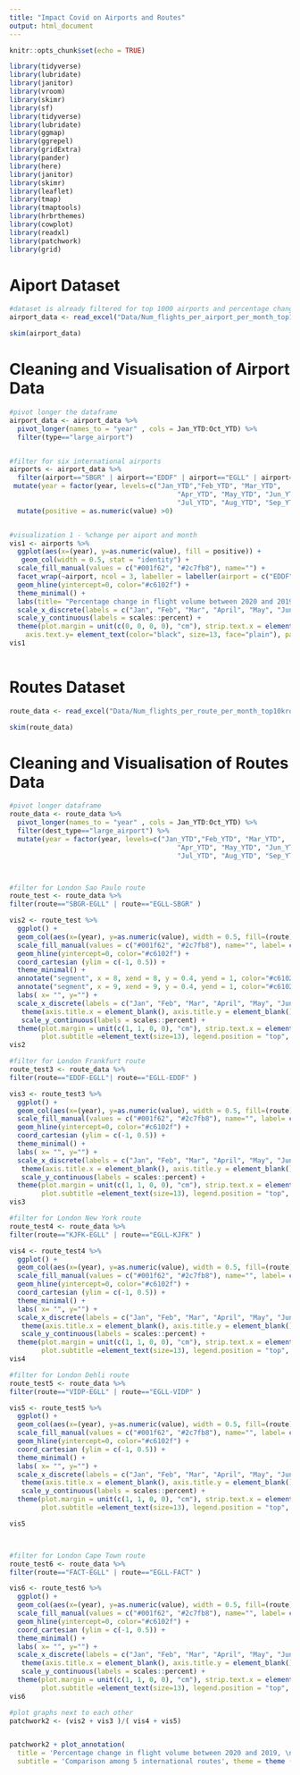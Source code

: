 ```yaml
---
title: "Impact Covid on Airports and Routes"
output: html_document
---
```


```r
knitr::opts_chunk$set(echo = TRUE)

library(tidyverse)
library(lubridate)
library(janitor)
library(vroom)
library(skimr)
library(sf)
library(tidyverse)
library(lubridate)
library(ggmap)
library(ggrepel)
library(gridExtra)
library(pander)
library(here)
library(janitor)
library(skimr)
library(leaflet)
library(tmap)
library(tmaptools)
library(hrbrthemes)
library(cowplot)
library(readxl)
library(patchwork)
library(grid)
```

# Aiport Dataset

```r
#dataset is already filtered for top 1000 airports and percentage change of travel volume is calculated for each months
airport_data <- read_excel("Data/Num_flights_per_airport_per_month_top1k_20201127_014108.xlsx")

skim(airport_data)

```
# Cleaning and Visualisation of Airport Data
```r
#pivot longer the dataframe
airport_data <- airport_data %>%
  pivot_longer(names_to = "year" , cols = Jan_YTD:Oct_YTD) %>%
  filter(type=="large_airport")


#filter for six international airports
airports <- airport_data %>%
  filter(airport=="SBGR" | airport=="EDDF" | airport=="EGLL" | airport=="KJFK" | airport=="VIDP" | airport=="FACT" ) %>%
 mutate(year = factor(year, levels=c("Jan_YTD","Feb_YTD", "Mar_YTD", 
                                          "Apr_YTD", "May_YTD", "Jun_YTD", 
                                          "Jul_YTD", "Aug_YTD", "Sep_YTD", "Oct_YTD"), ordered=TRUE)) %>%
  mutate(positive = as.numeric(value) >0)


#visualization 1 - %change per aiport and month
vis1 <- airports %>%
  ggplot(aes(x=(year), y=as.numeric(value), fill = positive)) +
   geom_col(width = 0.5, stat = "identity") +
  scale_fill_manual(values = c("#001f62", "#2c7fb8"), name="") + 
  facet_wrap(~airport, ncol = 3, labeller = labeller(airport = c("EDDF" = "Frankfurt am Main Airport", "EGLL" = "London Heathrow Airport","KJFK" = "John F Kennedy International Airport", "SBGR" = "Guarulhos Sao Paulo", "VIDP" = "Indira Gandhi International Airport", "FACT" = "Cape Town International Aiport"))) +
  geom_hline(yintercept=0, color="#c6102f") +
  theme_minimal() +
  labs(title= "Percentage change in flight volume between 2020 and 2019, \nby month", subtitle = "Comparison among 5 international airports", x= "", y="") +
  scale_x_discrete(labels = c("Jan", "Feb", "Mar", "April", "May", "June", "July", "Aug", "Sep", "Oct")) +
  scale_y_continuous(labels = scales::percent) +
  theme(plot.margin = unit(c(0, 0, 0, 0), "cm"), strip.text.x = element_text(size = 12, face = "bold", vjust =1), title =element_text(size=16, face='bold', vjust =1, ), plot.subtitle =element_text(size=14, vjust =1), axis.text.x = element_text(color="black", size=13, face="plain"),
    axis.text.y= element_text(color="black", size=13, face="plain"), panel.spacing = unit(2, "lines"), legend.position = "none" )
vis1
 
```


# Routes Dataset

```r
route_data <- read_excel("Data/Num_flights_per_route_per_month_top10kroutes_20201127_011118.xlsx")

skim(route_data)


```

# Cleaning and Visualisation of Routes Data
```r
#pivot longer dataframe
route_data <- route_data %>%
  pivot_longer(names_to = "year" , cols = Jan_YTD:Oct_YTD) %>%
  filter(dest_type=="large_airport") %>%
  mutate(year = factor(year, levels=c("Jan_YTD","Feb_YTD", "Mar_YTD", 
                                          "Apr_YTD", "May_YTD", "Jun_YTD", 
                                          "Jul_YTD", "Aug_YTD", "Sep_YTD", "Oct_YTD"), ordered=TRUE))



#filter for London Sao Paulo route
route_test <- route_data %>%
filter(route=="SBGR-EGLL" | route=="EGLL-SBGR" )

vis2 <- route_test %>%
  ggplot() +
  geom_col(aes(x=(year), y=as.numeric(value), width = 0.5, fill=(route)), position = position_dodge()) +
  scale_fill_manual(values = c("#001f62", "#2c7fb8"), name="", label= c("Sao Paulo - London", "London - Sao Paulo")) +
  geom_hline(yintercept=0, color="#c6102f") +
  coord_cartesian (ylim = c(-1, 0.5)) +
  theme_minimal() +
  annotate("segment", x = 8, xend = 8, y = 0.4, yend = 1, color="#c6102f", arrow = arrow(ends="first", type = "closed" )) +
  annotate("segment", x = 9, xend = 9, y = 0.4, yend = 1, color="#c6102f", arrow = arrow(ends="first", type = "closed" )) +
  labs( x= "", y="") +
  scale_x_discrete(labels = c("Jan", "Feb", "Mar", "April", "May", "Jun", "Jul", "Aug", "Sep", "Oct")) +
   theme(axis.title.x = element_blank(), axis.title.y = element_blank()) +
   scale_y_continuous(labels = scales::percent) +
  theme(plot.margin = unit(c(1, 1, 0, 0), "cm"), strip.text.x = element_text(size = 12, face = "bold"), title =element_text(size=14, face='bold'), 
        plot.subtitle =element_text(size=13), legend.position = "top", legend.text = element_text(size=10, face="bold"))
vis2

#filter for London Frankfurt route
route_test3 <- route_data %>%
filter(route=="EDDF-EGLL"| route=="EGLL-EDDF" )

vis3 <- route_test3 %>%
  ggplot() +
  geom_col(aes(x=(year), y=as.numeric(value), width = 0.5, fill=(route)), position = position_dodge()) +
  scale_fill_manual(values = c("#001f62", "#2c7fb8"), name="", label= c("Frankfurt - London", "London - Frankfurt")) +
  geom_hline(yintercept=0, color="#c6102f") +
  coord_cartesian (ylim = c(-1, 0.5)) +
  theme_minimal() +
  labs( x= "", y="") +
  scale_x_discrete(labels = c("Jan", "Feb", "Mar", "April", "May", "Jun", "Jul", "Aug", "Sep", "Oct")) +
   theme(axis.title.x = element_blank(), axis.title.y = element_blank()) +
   scale_y_continuous(labels = scales::percent) +
  theme(plot.margin = unit(c(1, 1, 0, 0), "cm"), strip.text.x = element_text(size = 12, face = "bold"), title =element_text(size=14, face='bold'), 
        plot.subtitle =element_text(size=13), legend.position = "top", legend.text = element_text(size=10, face="bold"))
vis3

#filter for London New York route
route_test4 <- route_data %>%
filter(route=="KJFK-EGLL" | route=="EGLL-KJFK" )

vis4 <- route_test4 %>%
  ggplot() +
  geom_col(aes(x=(year), y=as.numeric(value), width = 0.5, fill=(route)), position = position_dodge()) +
  scale_fill_manual(values = c("#001f62", "#2c7fb8"), name="", label= c("New York - London", "London - New York")) +
  geom_hline(yintercept=0, color="#c6102f") +
  coord_cartesian (ylim = c(-1, 0.5)) +
  theme_minimal() +
  labs( x= "", y="") +
  scale_x_discrete(labels = c("Jan", "Feb", "Mar", "April", "May", "Jun", "Jul", "Aug", "Sep", "Oct")) +
   theme(axis.title.x = element_blank(), axis.title.y = element_blank()) +
   scale_y_continuous(labels = scales::percent) +
  theme(plot.margin = unit(c(1, 1, 0, 0), "cm"), strip.text.x = element_text(size = 12, face = "bold"), title =element_text(size=14, face='bold'), 
        plot.subtitle =element_text(size=13), legend.position = "top", legend.text = element_text(size=10, face="bold"))
vis4

#filter for London Dehli route
route_test5 <- route_data %>%
filter(route=="VIDP-EGLL" | route=="EGLL-VIDP" )

vis5 <- route_test5 %>%
  ggplot() +
  geom_col(aes(x=(year), y=as.numeric(value), width = 0.5, fill=(route)), position = position_dodge()) +
  scale_fill_manual(values = c("#001f62", "#2c7fb8"), name="", label= c("Dehli - London", "London - Dehli")) +
  geom_hline(yintercept=0, color="#c6102f") +
  coord_cartesian (ylim = c(-1, 0.5)) +
  theme_minimal() +
  labs( x= "", y="") +
  scale_x_discrete(labels = c("Jan", "Feb", "Mar", "April", "May", "Jun", "Jul", "Aug", "Sep", "Oct")) +
   theme(axis.title.x = element_blank(), axis.title.y = element_blank()) +
   scale_y_continuous(labels = scales::percent) +
  theme(plot.margin = unit(c(1, 1, 0, 0), "cm"), strip.text.x = element_text(size = 12, face = "bold"), title =element_text(size=14, face='bold'), 
        plot.subtitle =element_text(size=13), legend.position = "top", legend.text = element_text(size=10, face="bold")) 

vis5



#filter for London Cape Town route
route_test6 <- route_data %>%
filter(route=="FACT-EGLL" | route=="EGLL-FACT" )

vis6 <- route_test6 %>%
  ggplot() +
  geom_col(aes(x=(year), y=as.numeric(value), width = 0.5, fill=(route)), position = position_dodge()) +
  scale_fill_manual(values = c("#001f62", "#2c7fb8"), name="", label= c("Cape Town - London", "London - Cape Town")) +
  geom_hline(yintercept=0, color="#c6102f") +
  coord_cartesian (ylim = c(-1, 0.5)) +
  theme_minimal() +
  labs( x= "", y="") +
  scale_x_discrete(labels = c("Jan", "Feb", "Mar", "April", "May", "Jun", "Jul", "Aug", "Sep", "Oct")) +
   theme(axis.title.x = element_blank(), axis.title.y = element_blank()) +
   scale_y_continuous(labels = scales::percent) +
  theme(plot.margin = unit(c(1, 1, 0, 0), "cm"), strip.text.x = element_text(size = 12, face = "bold"), title =element_text(size=14, face='bold'), 
        plot.subtitle =element_text(size=13), legend.position = "top", legend.text = element_text(size=10, face="bold"))
vis6

#plot graphs next to each other
patchwork2 <- (vis2 + vis3 )/( vis4 + vis5)


patchwork2 + plot_annotation(
  title = 'Percentage change in flight volume between 2020 and 2019, \nby month',
  subtitle = 'Comparison among 5 international routes', theme = theme (plot.title = element_text(size = 16, face="bold"), plot.subtitle =element_text(size=13)))
  


```



